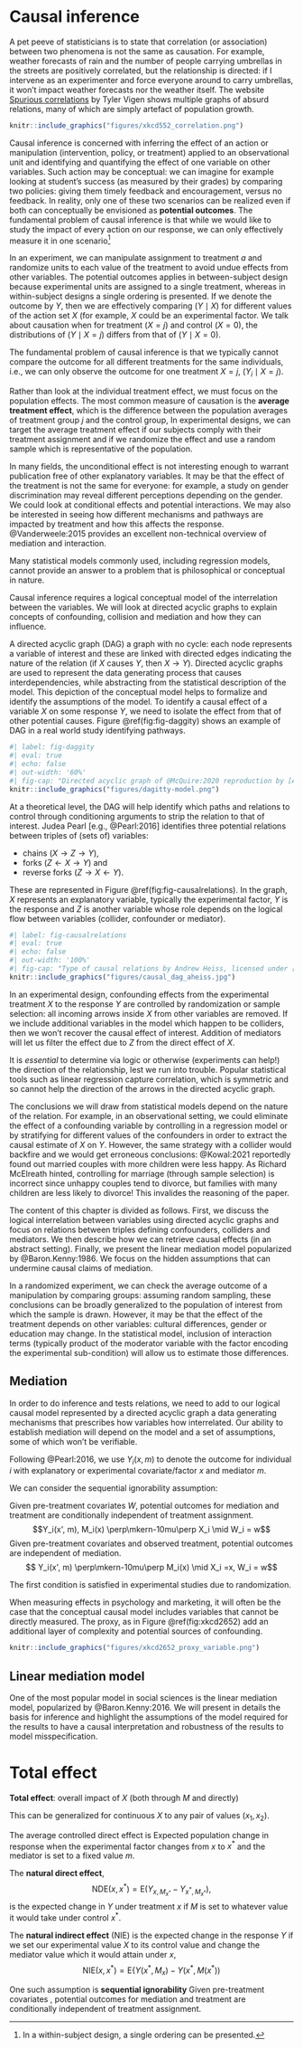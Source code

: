 # Causal inference


A pet peeve of statisticians is to state that correlation (or association) between two phenomena is not the same as causation. For example, weather forecasts of rain and the number of people carrying umbrellas in the streets are positively correlated, but the relationship is directed: if I intervene as an experimenter and force everyone around to carry umbrellas, it won't impact weather forecasts nor the weather itself.
The website [Spurious correlations](https://tylervigen.com/spurious-correlations) by Tyler Vigen shows multiple graphs of absurd relations, many of which are simply artefact of population growth.

```r
knitr::include_graphics("figures/xkcd552_correlation.png")
```

Causal inference is concerned with inferring the effect of an action or manipulation (intervention, policy, or treatment) applied to an observational unit and identifying and quantifying the effect of one variable on other variables.  Such action may be conceptual: we can imagine for example looking at student's success (as measured by their grades) by comparing two policies: giving them timely feedback and encouragement, versus no feedback. In reality, only one of these two scenarios can be realized even if both can conceptually be envisioned as **potential outcomes**. The fundamental problem of causal inference is that while we would like to study the impact of every action on our response, we can only effectively measure it in one scenario^[In a within-subject design, a single ordering can be presented.]



In an experiment, we can manipulate assignment to treatment $a$ and randomize units to each value of the treatment to avoid undue effects from other variables. The potential outcomes applies in between-subject design because experimental units are assigned to a single treatment, whereas in within-subject designs a single ordering is presented. If we denote the outcome by $Y$, then we are effectively comparing $(Y \mid X)$ for different values of the action set $X$ (for example, $X$ could be an experimental factor. We talk about causation when for treatment ($X=j$) and control ($X=0$), the distributions of $(Y \mid X=j)$ differs from that of $(Y \mid X=0)$.

The fundamental problem of causal inference is that we typically cannot compare the outcome for all different treatments for the same individuals, i.e., we can only observe the outcome for one treatment $X=j$, $(Y_i \mid X=j)$.

Rather than look at the individual treatment effect, we must focus on the population effects. The most common measure of causation is the **average treatment effect**, which is the difference between the population averages of treatment group $j$ and the control group,
\begin{align*}
\textsf{ATE}_j = \mathsf{E}(Y \mid X=j) - \mathsf{E}(Y \mid X=0)
\end{align*}
In experimental designs, we can target the average treatment effect if our subjects comply with their treatment assignment and if we randomize the effect and use a random sample which is representative of the population.

In many fields, the unconditional effect is not interesting enough to warrant publication free of other explanatory variables. It may be that the effect of the treatment is not the same for everyone: for example, a study on gender discrimination may reveal different perceptions depending on the gender. We could look at conditional effects and potential interactions. We may also be interested in seeing how different mechanisms and pathways are impacted by treatment and how this affects the response. @Vanderweele:2015 provides an excellent non-technical overview of mediation and interaction.

Many statistical models commonly used, including regression models, cannot provide an answer to a problem that is philosophical or conceptual in nature.

<!--
TODO: write about conditional average treatment effect (CATE) and local average treatment effect. Discuss noncompliance and potential selection effects (selection on colliders)
-->

Causal inference requires a logical conceptual model of the interrelation between the variables. We will look at directed acyclic graphs to explain concepts of confounding, collision and mediation and how they can influence.

A directed acyclic graph (DAG) a graph with no cycle: each node represents a variable of interest and these are linked with directed edges indicating the nature of the relation (if $X$ causes $Y$, then $X \to Y$). Directed acyclic graphs are used to represent the data generating process that causes interdependencies, while abstracting from the statistical description of the model. This depiction of the conceptual model helps to formalize and identify the assumptions of the model. To identify a causal effect of a variable $X$ on some response $Y$, we need to isolate the effect from that of other potential causes.
Figure \@ref(fig:fig-daggity) shows an example of DAG in a real world study identifying pathways.

<!--https://bookdown.org/mike/data_analysis/causal-inference.html-->

```r
#| label: fig-daggity
#| eval: true
#| echo: false
#| out-width: '60%'
#| fig-cap: "Directed acyclic graph of @McQuire:2020 reproduction by [Andrew Heiss](https://www.andrewheiss.com/), licensed under [CC BY-NC 4.0](https://creativecommons.org/licenses/by-nc/4.0/)."
knitr::include_graphics("figures/dagitty-model.png")
```


At a theoretical level, the DAG will help identify which paths and relations to control through conditioning arguments to strip the relation to that of interest. Judea Pearl [e.g., @Pearl:2016] identifies three potential relations between triples of (sets of) variables: 

- chains ($X \to Z\to Y$), 
- forks ($Z \leftarrow X \rightarrow Y$) and 
- reverse forks ($Z \rightarrow X \leftarrow Y$).

These are represented in Figure \@ref(fig:fig-causalrelations). In the graph, $X$ represents an explanatory variable, typically the experimental factor, $Y$ is the response and $Z$ is another variable whose role depends on the logical flow between variables (collider, confounder or mediator).

```r
#| label: fig-causalrelations
#| eval: true
#| echo: false
#| out-width: '100%'
#| fig-cap: "Type of causal relations by Andrew Heiss, licensed under [CC BY-NC 4.0](https://creativecommons.org/licenses/by-nc/4.0/)."
knitr::include_graphics("figures/causal_dag_aheiss.jpg")
```

In an experimental design, confounding effects from the experimental treatment $X$ to the response $Y$ are controlled by randomization or sample selection: all incoming arrows inside $X$ from other variables are removed. If we include additional variables in the model which happen to be colliders, then we won't recover the causal effect of interest. Addition of mediators will let us filter the effect due to $Z$ from the direct effect of $X$.

It is *essential* to determine via logic or otherwise (experiments can help!) the direction of the relationship, lest we run into trouble. Popular statistical tools such as linear regression capture correlation, which is symmetric and so cannot help the direction of the arrows in the directed acyclic graph. 

The conclusions we will draw from statistical models depend on the nature of the relation. For example, in an observational setting, we could eliminate the effect of a confounding variable by controlling in a regression model or by stratifying for different values of the confounders in order to extract the causal estimate of $X$ on $Y$. However, the same strategy with a collider would backfire and we would get erroneous conclusions: @Kowal:2021 reportedly found out married couples with more children were less happy. As Richard McElreath hinted, controlling for marriage (through sample selection) is incorrect since unhappy couples tend to divorce, but families with many children are less likely to divorce! This invalides the reasoning of the paper.




The content of this chapter is divided as follows. First, we discuss the logical interrelation between variables using directed acyclic graphs and focus on relations between triples defining confounders, colliders and mediators. We then describe how we can retrieve causal effects (in an abstract setting). Finally, we present the linear mediation model popularized by @Baron.Kenny:1986. We focus on the hidden assumptions that can undermine causal claims of mediation.


In a randomized experiment, we can check the average outcome of a manipulation by comparing groups: assuming random sampling, these conclusions can be broadly generalized to the population of interest from which the sample is drawn. However, it may be that the effect of the treatment depends on other variables: cultural differences, gender or education may change. In the statistical model, inclusion of interaction terms (typically product of the moderator variable with the factor encoding the experimental sub-condition) will allow us to estimate those differences. 

## Mediation

In order to do inference and tests relations, we need to add to our logical causal model represented by a directed acyclic graph a data generating mechanisms that prescribes how variables how interrelated. Our ability to establish mediation will depend on the model and a set of assumptions, some of which won't be verifiable.

Following @Pearl:2016, we use $Y_i(x, m)$ to denote the outcome for individual $i$ with explanatory or experimental covariate/factor $x$ and mediator $m$. 

We can consider the sequential ignorability assumption:

Given pre-treatment covariates $W$, potential outcomes for mediation and treatment are conditionally independent of treatment assignment.
$$Y_i(x', m), M_i(x) \perp\mkern-10mu\perp X_i \mid W_i = w$$
Given pre-treatment covariates and observed treatment, potential outcomes are independent of mediation.
$$ Y_i(x', m) \perp\mkern-10mu\perp  M_i(x) \mid X_i =x, W_i = w$$

The first condition is satisfied in experimental studies due to randomization.




When measuring effects in psychology and marketing, it will often be the case that the conceptual causal model includes variables that cannot be directly measured. The proxy, as in Figure \@ref(fig:xkcd2652) add an additional layer of complexity and potential sources of confounding.

```r
knitr::include_graphics("figures/xkcd2652_proxy_variable.png")
```




## Linear mediation model


One of the most popular model in social sciences is the linear mediation model, popularized by @Baron.Kenny:2016. We will present in details the basis for inference and highlight the assumptions of the model required for the results to have a causal interpretation and robustness of the results to model misspecification.



# Total effect

**Total effect**: overall impact of $X$ (both through $M$ and directly)

\begin{align*}\mathsf{TE}(x, x^*) = \mathsf{E}[ Y \mid \text{do}(X=x)] - \mathsf{E}[ Y \mid \text{do}(X=x^*)]\end{align*}

This can be generalized for continuous $X$ to any pair of values $(x_1, x_2)$.


The average controlled direct effect is
\begin{align*}\textsf{CDE}(m, x, x^*) &= \mathsf{E}[Y \mid \text{do}(X=x, m=m)] - \mathsf{E}[Y \mid \text{do}(X=x^*, m=m) \\&= \mathsf{E}(Y_{x, m} -Y_{x^*, m})
\end{align*}
Expected population change in response when the experimental factor changes from $x$ to $x^*$ and the mediator is set to a fixed value $m$.



The **natural direct effect**, $$\textsf{NDE}(x, x^*) = \mathsf{E}(Y_{x, M_{x^*}} - Y_{x^*,  M_{x^*}}),$$
is the expected change in $Y$ under treatment $x$ if $M$ is set to whatever value it would take under control $x^*$.


The **natural indirect effect** ($\mathsf{NIE}$) is the expected change in the response $Y$ if we set our experimental value $X$ to its control value and change the mediator value which it would attain under $x$,
$$\textsf{NIE}(x, x^*) = \mathsf{E}\{Y(x^*, M_{x}) - Y(x^*,  M({x^*)})$$



One such assumption is **sequential ignorability**
Given pre-treatment covariates , potential outcomes for mediation and
treatment are conditionally independent of treatment assignment.
